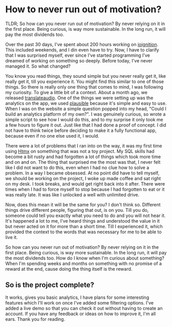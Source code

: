 # How to never run out of motivation?

TLDR; So how can you never run out of motivation? By never relying on it in the first place. Being curious, is way more sustainable. In the long run, it will pay the most dividends too.

Over the past 30 days, I've spent about 200 hours working on [ioignition](ioignition.com). This included 
weekends, and I din even have to try. Now, I have to clarify that I was surprised myself, ever since I've started programming I've dreamed of working on something so deeply. Before today, I've never managed it. So what changed?

You know you read things, they sound simple but you never really get it, like really get it, till you experience it. You might find this similar to one of those things. So there is really only one thing that comes to mind, I was following my curiosity. To give a little bit of a context. About a month ago, we released [translateaudio](https://translateaudio.co/). One of the things we were setting up was the analytics on the app, we used [plausible](https://plausible.io/) because it's simple and easy to use. When I was on the website a simple question popped into my head, "Could I build an analytics platform of my own?". I was genuinely curious, so wrote a simple script to see how I would do this, and to my surprise it only took me a few hours to figure it out. Just like that I had done a proof of concept. I did not have to think twice before deciding to make it a fully functional app, because even if no one else used it, I would.

There were a lot of problems that I ran into on the way, it was my first time using [Htmx](https://htmx.org/) on something that was not a toy project. My SQL skills had become a bit rusty and had forgotten a lot of things which took more time and on and on. The thing that surprised me the most was that, I never felt like I did not want to do this, even when I had no clue how to solve a problem. In a way I became obsessed. At no point did have to tell myself, we should be working on the project, I woke up made coffee and sat right on my desk. I took breaks, and would get right back into it after. There were times when I had to force myself to stop because I had forgotten to eat or it was really late. It was like I unlocked a well with unlimited drive.

Now, does this mean it will be the same for you? I don't think so. Different things drive different people, figuring that out, is on you. Till you do, someone could tell you exactly what you need to do and you will not hear it. It's happened a lot to me, I've heard things and understood the value in it but never acted on it for more than a short time. Till I experienced it, which provided the context to the words that was necessary for me to be able to live it.

So how can you never run out of motivation? By never relying on it in the first place. Being curious, is way more sustainable. In the long run, it will pay the most dividends too. How do I know when I'm curious about something? When I'm spending weeks and months on something with no promise of a reward at the end, cause doing the thing itself is the reward.

## So is the project complete?

It works, gives you basic analytics, I have plans for some interesting features which I'll work on once I've added some filtering options. I've added a live demo so that you can check it out without having to create an account. If you have any feedback or ideas on how to improve it, I'm all ears. Thank you for reading.
